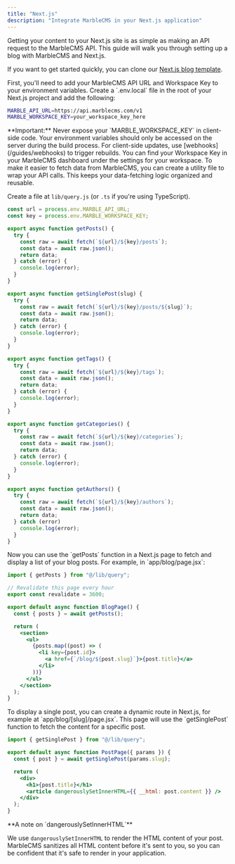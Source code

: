 ```yaml
---
title: "Next.js"
description: "Integrate MarbleCMS in your Next.js application"
---
```


Getting your content to your Next.js site is as simple as making an API request to the MarbleCMS API. This guide will walk you through setting up a blog with MarbleCMS and Next.js.

If you want to get started quickly, you can clone our [Next.js blog template](https://github.com/taqh/nextjs-example).

<Steps>
<Step title="Set up environment variables">
First, you'll need to add your MarbleCMS API URL and Workspace Key to your environment variables. Create a `.env.local` file in the root of your Next.js project and add the following:

```bash .env.local
MARBLE_API_URL=https://api.marblecms.com/v1
MARBLE_WORKSPACE_KEY=your_workspace_key_here
```

<Warning>
  **Important:** Never expose your `MARBLE_WORKSPACE_KEY` in client-side code.
  Your environment variables should only be accessed on the server during the
  build process. For client-side updates, use [webhooks](/guides/webhooks) to
  trigger rebuilds.
</Warning>

<Tip>
You can find your Workspace Key in your MarbleCMS dashboard under the settings for your workspace.
</Tip>
</Step>

<Step title="Create API utility functions">
To make it easier to fetch data from MarbleCMS, you can create a utility file to wrap your API calls. This keeps your data-fetching logic organized and reusable.

Create a file at `lib/query.js` (or `.ts` if you're using TypeScript).

```javascript lib/query.js
const url = process.env.MARBLE_API_URL;
const key = process.env.MARBLE_WORKSPACE_KEY;

export async function getPosts() {
  try {
    const raw = await fetch(`${url}/${key}/posts`);
    const data = await raw.json();
    return data;
  } catch (error) {
    console.log(error);
  }
}

export async function getSinglePost(slug) {
  try {
    const raw = await fetch(`${url}/${key}/posts/${slug}`);
    const data = await raw.json();
    return data;
  } catch (error) {
    console.log(error);
  }
}

export async function getTags() {
  try {
    const raw = await fetch(`${url}/${key}/tags`);
    const data = await raw.json();
    return data;
  } catch (error) {
    console.log(error);
  }
}

export async function getCategories() {
  try {
    const raw = await fetch(`${url}/${key}/categories`);
    const data = await raw.json();
    return data;
  } catch (error) {
    console.log(error);
  }
}

export async function getAuthors() {
  try {
    const raw = await fetch(`${url}/${key}/authors`);
    const data = await raw.json();
    return data;
  } catch (error)
    console.log(error);
  }
}
```

</Step>

<Step title="Display a list of posts">
Now you can use the `getPosts` function in a Next.js page to fetch and display a list of your blog posts. For example, in `app/blog/page.jsx`:

```jsx app/blog/page.jsx
import { getPosts } from "@/lib/query";

// Revalidate this page every hour
export const revalidate = 3600;

export default async function BlogPage() {
  const { posts } = await getPosts();

  return (
    <section>
      <ul>
        {posts.map((post) => (
          <li key={post.id}>
            <a href={`/blog/${post.slug}`}>{post.title}</a>
          </li>
        ))}
      </ul>
    </section>
  );
}
```

</Step>

<Step title="Display a single post">
To display a single post, you can create a dynamic route in Next.js, for example at `app/blog/[slug]/page.jsx`. This page will use the `getSinglePost` function to fetch the content for a specific post.

```jsx app/blog/[slug]/page.jsx
import { getSinglePost } from "@/lib/query";

export default async function PostPage({ params }) {
  const { post } = await getSinglePost(params.slug);

  return (
    <div>
      <h1>{post.title}</h1>
      <article dangerouslySetInnerHTML={{ __html: post.content }} />
    </div>
  );
}
```

<Info>
  **A note on `dangerouslySetInnerHTML`**
  
  We use `dangerouslySetInnerHTML` to render the HTML content of your post. MarbleCMS sanitizes all HTML content before it's sent to you, so you can be confident that it's safe to render in your application.
</Info>
</Step>
</Steps>
